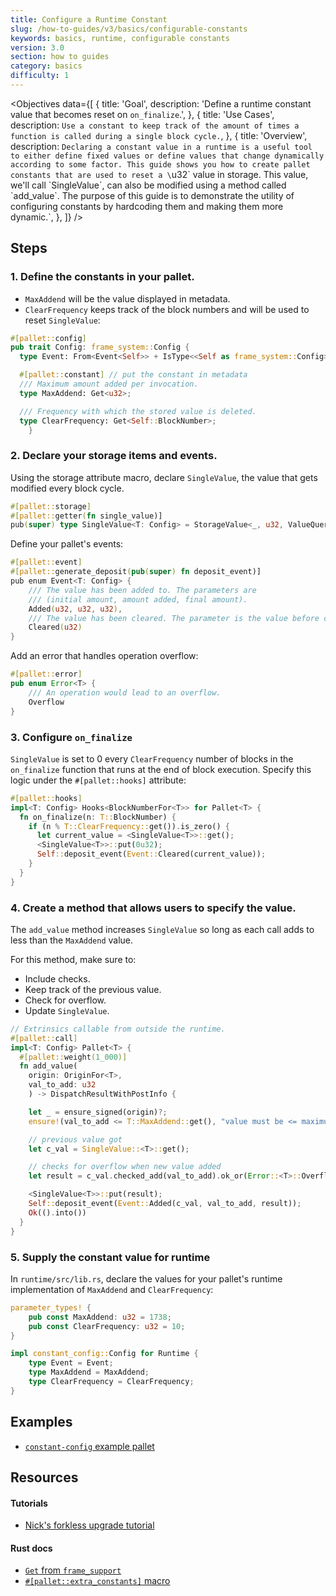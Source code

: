 ```yaml
---
title: Configure a Runtime Constant
slug: /how-to-guides/v3/basics/configurable-constants
keywords: basics, runtime, configurable constants
version: 3.0
section: how to guides
category: basics
difficulty: 1
---
```


<Objectives
  data={[
    {
      title: 'Goal',
      description:
        'Define a runtime constant value that becomes reset on `on_finalize`.',
    },
    {
      title: 'Use Cases',
      description: `Use a constant to keep track of the amount of times a function is called during a single block cycle.`,
    },
    {
      title: 'Overview',
      description: `Declaring a constant value in a runtime is a useful tool to either define fixed values or define values that change dynamically
         according to some factor. This guide shows you how to create pallet constants that are used to reset a \`u32\`
         value in storage. This value, we'll call \`SingleValue\`, can also be modified using a method called \`add_value\`.
         The purpose of this guide is to demonstrate the utility of configuring constants by hardcoding them and making them more
         dynamic.`,
    },
  ]}
/>

## Steps

### 1. Define the constants in your pallet.

- `MaxAddend` will be the value displayed in metadata.
- `ClearFrequency` keeps track of the block numbers and will
  be used to reset `SingleValue`:

```rust
#[pallet::config]
pub trait Config: frame_system::Config {
  type Event: From<Event<Self>> + IsType<<Self as frame_system::Config>::Event>;

  #[pallet::constant] // put the constant in metadata
  /// Maximum amount added per invocation.
  type MaxAddend: Get<u32>;

  /// Frequency with which the stored value is deleted.
  type ClearFrequency: Get<Self::BlockNumber>;
	}
```

### 2. Declare your storage items and events.

Using the storage attribute macro, declare `SingleValue`, the value that gets modified every block cycle.

```rust
#[pallet::storage]
#[pallet::getter(fn single_value)]
pub(super) type SingleValue<T: Config> = StorageValue<_, u32, ValueQuery>;
```

Define your pallet's events:

```rust
#[pallet::event]
#[pallet::generate_deposit(pub(super) fn deposit_event)]
pub enum Event<T: Config> {
    /// The value has been added to. The parameters are
    /// (initial amount, amount added, final amount).
    Added(u32, u32, u32),
    /// The value has been cleared. The parameter is the value before clearing.
    Cleared(u32)
}
```

Add an error that handles operation overflow:

```rust
#[pallet::error]
pub enum Error<T> {
	/// An operation would lead to an overflow.
	Overflow
}
```

### 3. Configure `on_finalize`

`SingleValue` is set to 0 every `ClearFrequency` number of blocks in the `on_finalize` function that
runs at the end of block execution. Specify this logic under the `#[pallet::hooks]` attribute:

```rust
#[pallet::hooks]
impl<T: Config> Hooks<BlockNumberFor<T>> for Pallet<T> {
  fn on_finalize(n: T::BlockNumber) {
    if (n % T::ClearFrequency::get()).is_zero() {
      let current_value = <SingleValue<T>>::get();
      <SingleValue<T>>::put(0u32);
      Self::deposit_event(Event::Cleared(current_value));
    }
  }
}
```

### 4. Create a method that allows users to specify the value.

The `add_value` method increases `SingleValue` so long as each call adds to less than the `MaxAddend` value.

For this method, make sure to:

- Include checks.
- Keep track of the previous value.
- Check for overflow.
- Update `SingleValue`.

```rust
// Extrinsics callable from outside the runtime.
#[pallet::call]
impl<T: Config> Pallet<T> {
  #[pallet::weight(1_000)]
  fn add_value(
    origin: OriginFor<T>,
    val_to_add: u32
    ) -> DispatchResultWithPostInfo {

    let _ = ensure_signed(origin)?;
    ensure!(val_to_add <= T::MaxAddend::get(), "value must be <= maximum add amount constant");

    // previous value got
    let c_val = SingleValue::<T>::get();

    // checks for overflow when new value added
    let result = c_val.checked_add(val_to_add).ok_or(Error::<T>::Overflow)?;

    <SingleValue<T>>::put(result);
    Self::deposit_event(Event::Added(c_val, val_to_add, result));
    Ok(().into())
  }
}
```

### 5. Supply the constant value for runtime

In `runtime/src/lib.rs`, declare the values for your pallet's runtime implementation of `MaxAddend` and `ClearFrequency`:

```rust
parameter_types! {
    pub const MaxAddend: u32 = 1738;
    pub const ClearFrequency: u32 = 10;
}

impl constant_config::Config for Runtime {
    type Event = Event;
    type MaxAddend = MaxAddend;
    type ClearFrequency = ClearFrequency;
}
```

## Examples

- [`constant-config` example pallet](https://github.com/substrate-developer-hub/substrate-how-to-guides/blob/main/example-code/template-node/pallets/configurable-constant/src/lib.rs)

## Resources

#### Tutorials

- [Nick's forkless upgrade tutorial](/tutorials/v3/forkless-upgrades)

#### Rust docs

- [`Get` from `frame_support`][get-trait-rustdocs]
- [`#[pallet::extra_constants]` macro][extra-constants-rustdocs]

[get-trait-rustdocs]: /rustdocs/latest/frame_support/traits/trait.Get.html
[extra-constants-rustdocs]: /rustdocs/latest/frame_support/attr.pallet.html#extra-constants-palletextra_constants-optional
